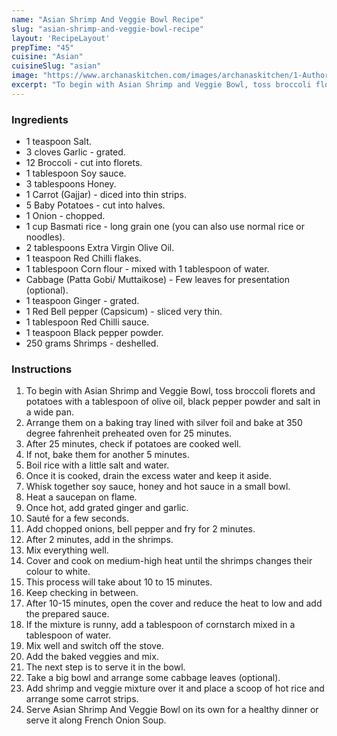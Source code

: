 ---
name: "Asian Shrimp And Veggie Bowl Recipe"
slug: "asian-shrimp-and-veggie-bowl-recipe"
layout: 'RecipeLayout'
prepTime: "45"
cuisine: "Asian"
cuisineSlug: "asian"
image: "https://www.archanaskitchen.com/images/archanaskitchen/1-Author/Pooja_Nadkarni/Asian_Shrimp_and_Veggie_Bowl.jpg"
excerpt: "To begin with Asian Shrimp and Veggie Bowl, toss broccoli florets and potatoes with a tablespoon of olive oil, black pepper powder and salt in a wide pan"
---

### Ingredients

- 1 teaspoon Salt.
- 3 cloves Garlic - grated.
- 12 Broccoli - cut into florets.
- 1 tablespoon Soy sauce.
- 3 tablespoons Honey.
- 1 Carrot (Gajjar) - diced into thin strips.
- 5 Baby Potatoes - cut into halves.
- 1 Onion - chopped.
- 1 cup Basmati rice - long grain one (you can also use normal rice or noodles).
- 2 tablespoons Extra Virgin Olive Oil.
- 1 teaspoon Red Chilli flakes.
- 1 tablespoon Corn flour - mixed with 1 tablespoon of water.
- Cabbage (Patta Gobi/ Muttaikose) - Few leaves for presentation (optional).
- 1 teaspoon Ginger - grated.
- 1 Red Bell pepper (Capsicum) - sliced very thin.
- 1 tablespoon Red Chilli sauce.
- 1 teaspoon Black pepper powder.
- 250 grams Shrimps - deshelled.

### Instructions

1. To begin with Asian Shrimp and Veggie Bowl, toss broccoli florets and potatoes with a tablespoon of olive oil, black pepper powder and salt in a wide pan.
1. Arrange them on a baking tray lined with silver foil and bake at 350 degree fahrenheit preheated oven for 25 minutes.
1. After 25 minutes, check if potatoes are cooked well.
1. If not, bake them for another 5 minutes.
1. Boil rice with a little salt and water.
1. Once it is cooked, drain the excess water and keep it aside.
1. Whisk together soy sauce, honey and hot sauce in a small bowl.
1. Heat a saucepan on flame.
1. Once hot, add grated ginger and garlic.
1. Sauté for a few seconds.
1. Add chopped onions, bell pepper and fry for 2 minutes.
1. After 2 minutes, add in the shrimps.
1. Mix everything well.
1. Cover and cook on medium-high heat until the shrimps changes their colour to white.
1. This process will take about 10 to 15 minutes.
1. Keep checking in between.
1. After 10-15 minutes, open the cover and reduce the heat to low and add the prepared sauce.
1. If the mixture is runny, add a tablespoon of cornstarch mixed in a tablespoon of water.
1. Mix well and switch off the stove.
1. Add the baked veggies and mix.
1. The next step is to serve it in the bowl.
1. Take a big bowl and arrange some cabbage leaves (optional).
1. Add shrimp and veggie mixture over it and place a scoop of hot rice and arrange some carrot strips.
1. Serve Asian Shrimp And Veggie Bowl on its own for a healthy dinner or serve it along French Onion Soup.

